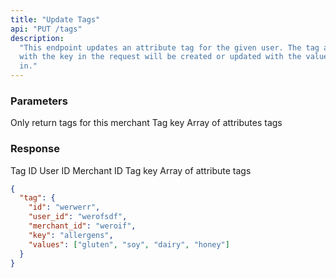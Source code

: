 ```yaml
---
title: "Update Tags"
api: "PUT /tags"
description:
  "This endpoint updates an attribute tag for the given user. The tag associated
  with the key in the request will be created or updated with the values passed
  in."
---
```


### Parameters

<ParamField body="merchant_id" type="string">
  Only return tags for this merchant
</ParamField>

<ParamField body="key" type="string">
  Tag key
</ParamField>

<ParamField body="values" type="array(string)">
  Array of attributes tags
</ParamField>

### Response

<ResponseField name="id" type="string">
  Tag ID
</ResponseField>

<ResponseField name="user_id" type="string">
  User ID
</ResponseField>

<ResponseField name="merchant_id" type="string">
  Merchant ID
</ResponseField>

<ResponseField name="key" type="string">
  Tag key
</ResponseField>

<ResponseField name="values" type="array(string)">
  Array of attribute tags
</ResponseField>

<ResponseExample>

```json
{
  "tag": {
    "id": "werwerr",
    "user_id": "werofsdf",
    "merchant_id": "weroif",
    "key": "allergens",
    "values": ["gluten", "soy", "dairy", "honey"]
  }
}
```

</ResponseExample>
